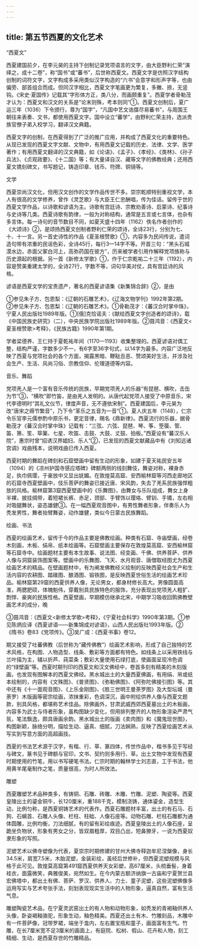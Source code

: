 ```yaml
---
---
---
```

title: 第五节西夏的文化艺术
---



“西夏文”

西夏建国前夕，在李元昊的主持下创制记录党项语言的文字，由大臣野利仁荣“演绎之，成十二卷”，称“国书”或“蕃书”，后世称西夏文。西夏文字是仿照汉字结构创制的词符文字，文字构成多采用类似汉字构造的“六书”会意字和形声字等，也由偏旁、部首组合而成。但同汉字相比，西夏文字笔画更为繁复，多撇、捺，无竖钩。《宋史·夏国传》记载其“字形体方正，类八分，而画颇重复”。西夏学者骨勒茂才认为：西夏文和汉文的关系是“论末则殊，考本则同”①。西夏文创制后，夏广运三年（1036）下令颁行，尊为“国字”，“凡国中艺文诰牒尽易蕃书”，与周围王朝往来表奏、文书，都使用西夏文字。国中设立“蕃学”，由野利仁荣主持，选派贵族官僚子弟入校学习，翻译汉文典籍。

西夏文字的创制，在西夏得到了广泛的推广应用，并构成了西夏文化的重要特色。从现已发现的西夏文字文献、文物中，有用西夏文记载的历史、法律、文学、医学著作；有用西夏文翻译的汉文典籍，如《论语》、《孟子》、《孝经》、《类林》、《孙子兵法》、《贞观政要》、《十二国》等；有大量译自汉、藏等文字的佛教经典；还用西夏文镌刻碑文，书写题记，铸造印章、钱币、符牌、铜镜等。

文学

西夏崇尚汉文化，但用汉文创作的文学作品传世不多。崇宗乾顺特别重视文学，本人有很高的文学修养，曾作《灵芝歌》与大臣王仁忠酬唱，传为佳话。留传于世的西夏文学作品，以诗歌和谚语为主。诗歌有宫廷诗、宗教劝善诗、启蒙诗、纪事诗与史诗等几类。西夏诗歌有韵律，一般为对称结构，通常是五言或七言体，也杂有多言体。每一诗句的音节数目不同，如夏天盛十四年（1162）佚名作者创作的《大颂诗》②，是颂扬西夏文创制者野利仁荣的颂诗，全诗23行，分别为七、十、十一言。另一首史诗性的作品《夏圣根赞歌》①，内容多为民间传说，遣词造句带有浓重的民谣色彩，全诗45行，每行3—14字不等。开首三句：“黑头石城漠水边，赤面父冢白河上，高弥药国在彼方”，历来被学者引用作解释党项族称与历史源起的根据。另一首《新修太学歌》①，作于仁宗乾祐二十三年（1192），内容是赞美重建太学的，全诗27行，字数不等，词句华美对仗，具有宫廷诗的风格。

谚语是西夏文学的宝贵遗产，著名的西夏谚语集《新集锦合辞》②，是由

①参见朱子方、包恩梨：《辽朝的石雕艺术》，《辽海文物学刊》1992年第2期。②参见朱子方、包恩梨：《辽朝的石雕艺术》。①骨勒茂才：《蕃汉合时掌中珠》，宁夏人民出版社1989年版。①[俄]克恰诺夫：《献给西夏文字创造者的颂诗》，载《中国民族史研究》（二），中央民族学院出版社1989年版。②聂鸿音：《西夏文<夏圣根赞歌>考释》，《民族古籍》1990年第1期。

学者梁德养、王仁持于夏乾祐年间（1170—1193）收集整理的。西夏谚语对偶工整，结构严谨，字数多少不一，有6字至36字句式，以14字为最多。内容广泛地反映了西夏与党项社会的各个方面，揭露黑暗、鞭鞑丑恶、赞颂美好生活，并涉及社会生产、生活、风尚习俗、宗教信仰、伦理道德等内容。

音乐、舞蹈

党项羌人是一个富有音乐传统的民族，早期党项羌人的乐器“有琵琶、横吹，击缶为节”③，“横吹”即竹笛，是由羌人发明的。从唐代起党项人接受了中原音乐，宋代李德明时“其礼文仪节，律度声音，无不遵依宋制”。西夏建国后，李元昊为改“唐宋之缛节繁音”，乃下令“革乐之五音为一音”①。夏人庆五年（1148），仁宗令乐官李元儒参酌中原乐书，更定音律，赐名《鼎新律》。西夏流行的乐器，据骨勒茂才《蕃汉合时掌中珠》记载有：“三弦、六弦、琵琶、琴、筝、箜篌、管、笛、箫、笙、筚篥、七星、吹笛、击鼓、大鼓、丈鼓、拍板。”西夏设有“蕃汉乐人院”，惠宗时曾“招诱汉界娼妇、乐人”②，已发现的西夏文献藏品中有《刘知远诸宫调》戏曲残本，说明戏曲已传入西夏。

西夏时期的舞蹈在碑刻和石窟壁画中留有生动的形象，如建于夏天祐民安五年（1094）的《凉州护国寺感应塔碑》碑额两侧的线刻舞伎，舞姿对称，裸身赤足，执巾佩璎，于豪放中又显出妩媚。在敦煌莫高窟、安西榆林窟等河西走廊地区的石窟寺西夏壁画中，伎乐菩萨的舞姿已接近唐、宋风韵，失去了羌系民族强悍粗放的风格。榆林窟第3窟西夏壁画中的《乐舞图》，由舞女与乐队组成，舞女上身半裸，披挂绸带，着短裙长裤、赤足，颈部、手臂饰以璎珞、臂钏、手镯，左右相对吸腿舞状，姿态雄健③。在一幅西夏观音图中，有男性舞者形象，伴奏乐人为秃发男性，舞者抬臂舞姿，动作雄健，类似今日蒙古民族舞蹈。

绘画、书法

西夏的绘画艺术，留传于今的作品主要是佛教绘画。种类有石窟、寺庙壁画，经卷木刻画，木板、绢帛、纸本绘画等。石窟壁画主要保存在敦煌莫高窟、安西榆林窟等石窟寺中。绘画题材主要有本生故事、说法图、经变画、千佛、供养菩萨、供养人像与洞窟装饰图案等。壁画中的乐舞图、飞天、水月观音、唐僧取经图尤为西夏绘画艺术的精品。在壁画题材中，有为阐发佛教经义绘制的反映西夏社会生产和生活内容的农耕图、踏碓图、酿酒图、锻铁图，是反映西夏世俗生活的绘画艺术珍品。榆林窟第29窟的西夏供养人像，无论男女，都身材修长高大。男像圆面高准，两腮肥硕，体魄魁伟，穿戴别具民族特色的服饰，充分表现出党项羌人粗犷、剽悍、豪爽的民族性格。西夏壁画，早期模仿继承北宋，中期学习吸收回鹘佛教壁画艺术的成分，晚

③聂鸿音：《西夏文<新修太学歌>考释》，《宁夏社会科学》1990年第3期。①参见陈炳应译《西夏谚语——新集锦成对谚语》，山西人民出版社1993年版。②《隋书》卷83《党项传》。③吴广成：《西夏书事》卷12。

期又接受了吐蕃佛教（后世称为“藏传佛教”）绘画艺术影响，形成了自己独特的艺术风格，在构图、人物造型、线条、敷彩等方面都有特色。如线条上以采用铁线与兰叶描为主，辅以折芦、莼菜条；敷彩大量使用石绿打底，使画面呈现冷色调的“绿壁画”等。西夏时期刊印的西夏文和汉文佛经中，卷首多刻有精美的木刻版画，也发现有图解本的西夏文佛经。黑水城出土的大量西夏佛画，有用绢、帛或纸本绘制的，内容有《文殊图》、《普贤图》、《弥勒佛图》、《阿弥陀佛接引图》等。其中还有《十一面观音图》、《上乐金刚图》、《胜三世明王曼荼罗图》及大型坛城（曼荼罗）木版画等密宗绘画，浓抹重彩，色调深沉，画中附绘供养人像与西夏文题款，别具风格，都堪称艺术佳品。除佛画外，甘肃武威西郊西夏墓出土的木板画，内容多为武士与侍者形象，虽构图缺少变化，但用排列整齐的人物形象渲染严肃气氛，笔法飘逸，颇具唐画余韵。黑水城出土的版画《卖肉图》和《魔鬼现世图》，构图新颖，脉络分明，描绘生动、逼真、细腻，刀法娴熟，反映了西夏绘画艺术从写实到写意方面的高超画技。

西夏的书法艺术源于汉字，有楷、行、草、篆四体，传世作品中，楷书多见于写经与碑文，篆书见于碑额与官印，文书、契约则多用行、草。出土文物中发现有西夏时期使用的竹笔，用以书写硬笔书法。仁宗时期的翰林学士刘志直，工于书法，他用黄羊尾毫制作之笔，质量很高，为时人所效法。

雕塑

西夏雕塑艺术品种类多，有铸铜、石雕、砖雕、木雕、竹雕、泥塑、陶瓷等。西夏皇陵出土的鎏金铜牛，长120厘米，重188千克，模制浇铸，通体鎏金，造型生动，比例匀称，是西夏铜铸艺术的代表作。西夏石雕题材丰富，出土的有石马、石狗、石螭首、石雕人头像、栏柱、柱础、人像石座等。动物石雕、栏柱石雕都为通体圆雕，比例均衡，刀法细腻，有的留有彩绘痕迹。西夏皇陵出土的人像石座，呈跪坐负物状，形象有男女之分，皆双眉粗厚，双目凸出，短鼻獠牙，一说为西夏奴隶形象的写照。

泥塑艺术以佛寺塑像为代表，夏崇宗时期修建的甘州大佛寺释迦牟尼涅槃像，身长34.5米，肩宽7.5米，木胎泥塑，金装彩绘，虽经后世修补，但西夏泥塑规模与风格于此可见。敦煌莫高窟第491窟西夏供养天女彩塑，高67厘米，头梳垂髻，身着袿衣，面露微笑，典雅俊美，宛然如生。在今内蒙古额济纳旗一古庙和宁夏贺兰县宏佛塔中，都出土有佛、菩萨、罗汉、供养人、力士、童子泥塑，这些泥塑佛像多运用写实与艺术夸张手法，刻划表现现实生活中的人物形象，逼真自然，富有生活气息。

雕塑陶瓷艺术品，在宁夏灵武窑出土的有人物和动物形象，如秃发的青褐釉供养人头像，卧姿褐釉骆驼，形象生动，釉色精美。西夏还出土有木、竹雕刻品，木雕中有一件菩萨像，冠带罗裙，端坐于龛内，左右置宝瓶和童子，画面富有生气。竹雕，在长7厘米宽不足3厘米的画面上，有庭院、松树、假山、花卉和人物，刻工精细、生动，是西夏存世的竹雕精品。